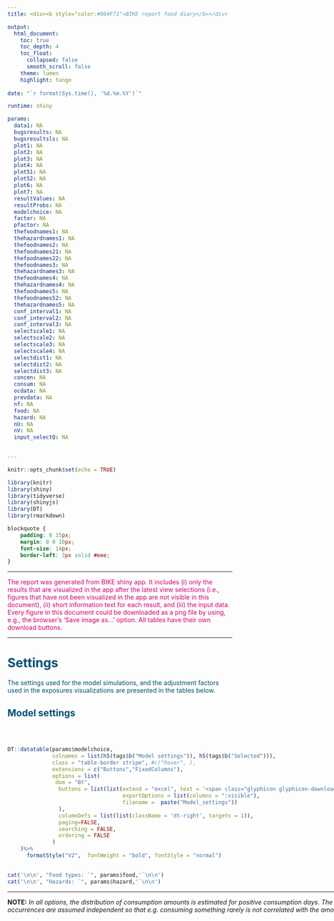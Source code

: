 ---
title: <div><b style="color:#004F71">BIKE report food diary</b></div>

output:
  html_document:
    toc: true
    toc_depth: 4
    toc_float:
      collapsed: false
      smooth_scroll: false
    theme: lumen 
    highlight: tango
    
date: "`r format(Sys.time(), '%d.%m.%Y')`"

runtime: shiny

params: 
  data1: NA
  bugsresults: NA
  bugsresultsls: NA
  plot1: NA 
  plot2: NA
  plot3: NA
  plot4: NA
  plot51: NA
  plot52: NA
  plot6: NA
  plot7: NA
  resultValues: NA
  resultProbs: NA
  modelchoice: NA
  factor: NA
  pfactor: NA
  thefoodnames1: NA
  thehazardnames1: NA
  thefoodnames2: NA
  thefoodnames21: NA
  thefoodnames22: NA
  thefoodnames3: NA
  thehazardnames3: NA
  thefoodnames4: NA
  thehazardnames4: NA
  thefoodnames5: NA
  thefoodnames52: NA
  thehazardnames5: NA
  conf_interval1: NA
  conf_interval2: NA
  conf_interval3: NA
  selectscale1: NA
  selectscale2: NA
  selectscale3: NA
  selectscale4: NA
  selectdist1: NA
  selectdist2: NA
  selectdist3: NA
  concen: NA
  consum: NA
  ocdata: NA
  prevdata: NA 
  nf: NA
  food: NA
  hazard: NA
  nU: NA
  nV: NA
  input_selectQ: NA

  
---

```{r setup, include=FALSE}
knitr::opts_chunk$set(echo = TRUE)

library(knitr)
library(shiny)
library(tidyverse)
library(shinyjs)
library(DT)
library(rmarkdown)

```

```{css style settings, echo = FALSE}
blockquote {
    padding: 0 15px;
    margin: 0 0 10px;
    font-size: 14px;
    border-left: 3px solid #eee;
}
```


------------------------------------------------------------------------

[The report was generated from BIKE shiny app. It includes (i) only the results that are visualized in the app after the latest view selections (i.e., figures that have not been visualized in the app are not visible in this document), (ii) short information text for each result, and (iii) the input data. Every figure in this document could be downloaded as a png file by using, e.g., the browser's 'Save image as...' option. All tables have their own download buttons.]{style="color: #D0006F;font-size: 14px;"}

------------------------------------------------------------------------

# [**Settings**]{style="color: #004F71"}
[The settings used for the model simulations, and the adjustment factors used in the exposures visualizations are presented in the tables below.]{style="color: #004F71;"}

## [Model settings]{style="color: #004F71"}

<br />

::: {.cols style="display: grid; grid-template-columns:  1.4fr 1.6fr; grid-column-gap: 25px;"}
::: col

```{r model-params, echo = F, results='asis'}

DT::datatable(params$modelchoice, 
              colnames = list(h5(tags$b("Model settings")), h5(tags$b("Selected"))),
              class = "table-border stripe", #c("hover", ),
              extensions = c("Buttons","FixedColumns"),
              options = list(
               dom = "Bt",
                buttons = list(list(extend = "excel", text = '<span class="glyphicon glyphicon-download-alt"></span>Excel', title = NULL, 
                                    exportOptions = list(columns = ":visible"),
                                    filename =  paste("Model_settings"))
                ),
                columnDefs = list(list(className = 'dt-right', targets = 1)),
                paging=FALSE,
                searching = FALSE,
                ordering = FALSE
              )
    )%>%
      formatStyle("V2",  fontWeight = "bold", fontStyle = "normal")
     

```


```{r food-hazard, echo = F, results='asis'}

cat('\n\n', "Food types: `", params$food,'`\n\n')
cat('\n\n', "Hazards: `", params$hazard,'`\n\n')

```

------------------------------------------------------------------------
**NOTE:** *In all options, the distribution of consumption amounts is estimated for positive consumption days. The amounts and consumption occurrences are assumed independent so that e.g. consuming something rarely is not correlated with the amount when consumed.*

:::

::: {.col data-latex="{0.4\\textwidth}" style="background-color: #F4F3F2;"}

> <br>
> <b style="color:#D0006F">Consumption model.</b>
> <ul><li><b>Dependent days</b> assumes the reported days are consecutive days so that the occurrence of consumption (yes/no) on any day may depend on the occurrence of consumption (yes/no) on the previous day. The long-term consumption frequency is estimated from a Markov model as its stationary distribution.  This model assumes a common day-to-day transition probability for all consumers (no variability between consumers). Distribution of consumption amounts is estimated from the actual (positive) consumption days, and the amounts are independent variables.</li>
> 
> <li><b>Independent days</b> assumes the occurrence of consumption (yes/no) on any day is independent of the occurrence of consumption (yes/no) on any other day. The consumption frequency is estimated from a binomial model. Distribution of consumption amounts is estimated from the actual (positive) consumption days, and the amounts are independent variables. 
> </li>
> <ul><li><b>Between-user variability in consumption frequencies.</b></li> Independent days consumption model assumes two levels of variability: (1) variability of consumption days (yes/no) per consumer, and (2) variability of (logit) frequencies between consumers. However, some consumption data sets may contain food types that are reported as consumed on all days, for all consumers. In that case, estimation of between consumer variability of the frequencies would not be possible. Even if there were a few occurrences which manifest such variation, they may be too few for reliable estimation. For example, if all respondents (except one) in the data consume a food type on all reporting days (100% frequency), and the one respondent does not consume it at all (0% frequency). Therefore, it is recommended to check the MCMC output for the variance parameter from the corresponding plots and to be aware of the quality of data used. ‘Between-user variability’ should be considered as part of the model only if there is enough data for estimating between consumer variance.
> <li><b>Correlation model of consumption frequencies.</b></li>
> With several food types, correlations may be allowed between consumption (logit) frequencies of different foods, but the correlation parameters are not individual specific (this would require much more reporting days per each individual).
</ul>
</ul>
> <b style="color:#D0006F">Correlation models for consumption amounts.</b>
<ul>
<li>
> <b>Serving sizes.</b>
> With several food types, correlations may be allowed between **daily** (log) consumption amounts of different foods, but the correlation parameters are not individual specific (this would require much more reporting days per each individual).
</li>
<li>
> <b>Mean serving sizes.</b>
> With several food types, correlations may be allowed between **daily mean** (log) consumption amounts of different foods, but the correlation parameters are not individual specific (this would require much more reporting days per each individual).
</li>
</ul>
> <b style="color:#D0006F">Priors for variances.</b>
> <ul><li><b>Tau Gamma</b>, is a conventional choice for the prior of inverse variance.</li>
> <li>The restricted <b>Sigma Uniform</b> prior for standard deviation, is determined from an exaggerated upper bound based on data. (This might be more robust with very small data sample).</li>
</ul>
> <b style="color:#D0006F">Number of MCMC iterations.</b>
> <br>
> The number of MCMC simulations affects the Monte Carlo accuracy of the results. It is recommended that several iterations of different lengths are tried to gauge how Monte Carlo error could still affect the results.

:::
:::

<br />
<hr />

## [Adjustment factors]{style="color: #004F71; bold"}

Changes in the adjustment factors modify the modelled contamination when calculating exposure. The default values are 1. A factor for **concentrations** should be any positive number. A factor for **prevalence** should be between zero (0) and one (1) to ensure that the multiplication produces a mathematically valid prevalence. The factors allow accounting for food processing effects which may either reduce the prevalence, and/or reduce or increase the concentration. Processing effects may be due to cooking, heating, freezing, washing, peeling, storage, etc. 

<br /> 

```{r adj-factors-concen, echo = F, results='asis'}

cat('**Concentration factors**')

DT::datatable(params$factor,
              
              class = "cell-border",
              extensions = "Buttons",
              options = list(
                dom = "Bt",
                buttons = list(list(extend = "excel", text = '<span class="glyphicon glyphicon-download-alt"></span>Excel', title = NULL, 
                                    exportOptions = list(columns = ":visible"),
                                    filename =  paste("Concentration-factors_exposures"))
                ),
                
                paging=FALSE,
                searching = FALSE,
                ordering = FALSE#,
                
              )
    )%>%
      
      formatStyle(0,  fontWeight = "bold", fontStyle = "normal")
```

<br />

```{r adj-factors-prev, echo = F, results='asis'}

cat('**Prevalence factors**')

DT::datatable(params$pfactor,
              
              class = "cell-border",
              extensions = "Buttons",
              options = list(
                dom = "Bt",
                buttons = list(list(extend = "excel", text = '<span class="glyphicon glyphicon-download-alt"></span>Excel', title = NULL, 
                                    exportOptions = list(columns = ":visible"),
                                    filename =  paste("Prevalence-factors_exposures"))
                ),
                paging=FALSE,
                searching = FALSE,
                ordering = FALSE#,
                
              )
    )%>%
      
      formatStyle(0,  fontWeight = "bold", fontStyle = "normal")
```

<br />
<hr />

# [**Results**]{style="color: #004F71"}

## [Figures]{style="color: #004F71"}

### [**Concentrations**]{style="color: #004F71; bold"}

<br />

::: {.cols style="display: grid; grid-template-columns:  2fr 1fr; grid-column-gap: 25px;"}
::: col

```{r concen-plot, echo=FALSE, results='asis', dev = "png", fig.dim = c(12, 8), fig.align = 'left'}





cat('\n\n', "Food-hazard combination: `", params$thehazardnames1, '` in `', params$thefoodnames1, '`\n\n')
cat('\n', "Confidence interval: `", params$conf_interval1, '`\n')
cat('\n',"Scale: `", params$selectscale1, '`\n')
cat('\n',"Distribution: `", params$selectdist1, '`\n')


if (is.null(params$plot1)){cat('**The plot was not generated in the app.**')} else
{params$plot1}


```

<br />

$Figure$ $1.$ Variability distribution for positive hazard concentrations in food. The uncertainty of the true variability distribution is expressed by plotting a range (e.g. pointwise 95%CI) of probable variability distributions ([**straw color**]{style="color: #CEB888;"}). The uncertainty distribution for mean concentration ([**yellow color**]{style="color: #F7CE3C;"}) and median concentration ([**black color**]{style="color:#343841;"}) are plotted in bold lines. In log-scale, the mean and median are equal. For comparison with data, the raw data are represented as cumulative empirical distribution. For data containing censored concentration values, two empirical distributions are plotted, one with lower bound substitution ([**blueberry color**]{style="color: #004F71;"}) and one with upper bound substitution method ([**raspberry color**]{style="color: #D0006F;"}). These represent the best case and worst case interpretations for censored values. Also, data points are plotted as tick marks on the x-axis, showing exact measurements in [**raspberry color**]{style="color: #D0006F;"}, LOQ-values in [**green color**]{style="color: green;"}, and LOD-values in [**blueberry color**]{style="color: #004F71;"}. Note that the distributions in the figures represent truly positive concentrations, excluding zeros.
:::

::: {.col data-latex="{0.4\\textwidth}" style="background-color: #F4F3F2;"}

> <br>
> **Graphical distributions of concentrations** show the variability distribution of positive hazard concentrations in foods. It is obvious that for some hazards (chemical or microbial) also true zero concentrations may be possible. Hence, the full model is a concentration-prevalence model. Because the hazard prevalence is not a fixed assumption, it is always estimated with some uncertainty bounds. The additional data specifications will determine how the data are interpreted and which model is accordingly used. If concentration data represent only truly “positives”, then estimation of prevalence requires separate prevalence data independently of concentration data, and the prevalence is estimated based on the sample size and the number of positives in the sample. In contrast, if concentration data represents “all” concentrations, including possible true zeros, then it leads to a zero-inflated model which estimates prevalence simultaneously with other parameters for concentration distribution. Separate prevalence data are not used or needed then. In both cases, the plot will always show distributions for positive concentrations and the estimated prevalence with 95%CI in a legend.

:::
:::

<hr />

### [**Consumptions**]{style="color: #004F71; bold"}

<br />

::: {.cols style="display: grid; grid-template-columns:  2fr 1fr; grid-column-gap: 25px;"}
::: col
```{r consum-plot, echo = F, results='asis', dev = "png",fig.dim = c(12, 8)}


cat('\n\n', "Food: `", params$thefoodnames2, '`\n\n')
cat('\n', "Confidence interval: `", params$conf_interval2, '`\n')
cat('\n',"Scale: `", params$selectscale2, '`\n')
cat('\n',"Distribution: `", params$selectdist2, '`\n')


if (is.null(params$plot2)){cat('**The plot was not generated in the app.**')} else
{params$plot2}



```

<br />

$Figure$$2a$ Variability distributions for both mean consumptions per bodyweight ('chronic') and single consumptions ('acute'). The uncertainty of the true variability distribution of positive consumptions is expressed by plotting a range (e.g. pointwise 95%CI) of probable variability distributions ([**straw color**]{style="color: #CEB888;"}). The uncertainty distributions for mean ([**yellow color**]{style="color: #F7CE3C;"}) and median ([**black color**]{style="color: #343841;"}) are plotted in bold lines. Observed data for positive consumptions are shown as [**raspberry color**]{style="color: #D0006F;"} ticks and the empirical cumulative distribution in [**raspberry color**]{style="color: #D0006F;"} line. Note that the distributions in the figures represent truly positive consumptions, excluding zeros.
:::

::: {.col data-latex="{0.4\\textwidth}" style="background-color: #F4F3F2;"}

> <br>
> **Graphical distributions for consumptions** of single food types represent the variability distribution of servings (acute) and the variability distribution of mean servings (chronic), concerning actual consumption days. A ‘serving’ here means one day consumption. A mean serving (chronic) denotes a long term average serving for each consumer. Eventually, the consumptions over all days will result from the distribution of positive consumption amounts applied on consumption days, and the frequency of such consumption days. The plot will always show distributions for positive consumptions (acute or chronic) and the estimated consumption frequency with 95%CI in a legend.

:::
:::

<br />

#### [**Serving correlations**]{style="color: #004F71; bold"}
::: {.cols style="display: grid; grid-template-columns:  2fr 1fr; grid-column-gap: 25px;"}
::: col

<br />

```{r correl-plot1, echo = F, results='asis', dev = "png",fig.dim = c(12, 8)}

if (length(params$thefoodnames21)<2 | is.null(params$plot6)){cat('**Requires at least two food types!**')} else {params$plot6}


                                    
```

<br />

$Figure$ $2b$ Pairwise scatter plots of logarithms of actual positive consumptions per bodyweights. Data points ([**blueberry color**]{style="color: #004F71;"}) and model based simulations ([**raspberry color**]{style="color: #D0006F;"}).

<br />

```{r correl-plot2, echo = F, results='asis', dev = "png",fig.dim = c(12, 8)}

if (length(params$thefoodnames22)<2 | is.null(params$plot7)){cat('**Requires at least two food types!**')} else {params$plot7}


```

<br />

$Figure$ $2c$ Pairwise scatter plots of logarithms of mean positive consumptions per bodyweights. Data points ([**blueberry color**]{style="color: #004F71;"}) and model based simulations ([**raspberry color**]{style="color: #D0006F;"}). 
:::

::: {.col data-latex="{0.4\\textwidth}" style="background-color: #F4F3F2;"}

> <br>
> The food consumption model contains **two correlation structures** for consumption amounts for food types: **(i)** all pairwise correlations for the actual consumption amounts in log-scale, and **(ii)** all pairwise correlations for the mean log-amounts. These are not specific correlations per each individual consumer, but generally for the whole group of consumers. These models aim to capture all such pairwise correlations in the consumer population if there are any. The correlation models (if used) are always running for the full set of foods in the data even if only some food types were selected for results. The correlations can be visualised for the actual amounts or for the expected amounts in two figure plots.

:::
:::

<hr />

### [**Exposures**]{style="color: #004F71; bold"}

<br />

::: {.cols style="display: grid; grid-template-columns:  2fr 1fr; grid-column-gap: 25px;"}
::: col
```{r exposures-plot, echo = F, results='asis', dev = "png",fig.dim = c(12, 8)}


cat('\n\n', "Food-hazard combination: `", params$thehazardnames3, '` in `', params$thefoodnames3, '`\n\n')
cat('\n', "Confidence interval: `", params$conf_interval3, '`\n')
cat('\n',"Scale: `", params$selectscale3, '`\n')
cat('\n',"Distribution: `", params$selectdist3, '`\n')


if (is.null(params$plot3)){cat('**The plot was not generated in the app.**')} else
{params$plot3}

```

<br />

$Figure$ $3$ Variability distribution for mean positive exposures per bodyweight (chemical) or acute positive exposures (microbial). The uncertainty of the true variability distribution of positive exposures is expressed by plotting a range (e.g. pointwise 95%CI) of probable variability distributions ([**straw color**]{style="color: #CEB888;"}). The uncertainty distributions for mean ([**yellow color**]{style="color: #F7CE3C;"}) and median ([**black color**]{style="color: #343841;"}) are plotted in bold lines. The (pseudo)empirical cumulative distribution simulated from bootstrapped data are shown using LB substitution ([**blueberry color**]{style="color: #004F71;"}) and UB substitution ([**raspberry color**]{style="color: #D0006F;"}) method. Note that the distributions in the figures represent truly positive exposures, excluding zeros.
:::

::: {.col data-latex="{0.4\\textwidth}" style="background-color: #F4F3F2;"}

> <br>
> For <b>chemical hazards</b>, the distribution of chronic (individual average) exposures is plotted, as population distribution of long-term mean amounts per day per bodyweight, over actually contaminated foods on actual consumption days.
>
> For <b>microbiological hazards</b>, the distribution of acute (individual single day) exposures is plotted, as population distribution of single amounts per day, over actually contaminated foods on actual consumption days. Hence, a single ‘serving’ here means one day consumption. For the microbiological exposures this in fact provides the distribution of expected values (which could be decimal numbers) of doses in the contaminated servings if consumed. The actual dose in a random serving would result as a random bacteria count from Poisson distribution that has such expected dose as the parameter.
>
> **A variability distribution** aims to describe how the positive exposure is distributed in the whole population of actual consumers. Therefore, the graphical image shows the worst case exposure that would result if all servings of the food were contaminated and the food was consumed daily. The legend box describes numerically how often the exposure happens.

:::
:::

<hr />

### [**Quantiles**]{style="color: #004F71; bold"}

<br />

::: {.cols style="display: grid; grid-template-columns:  2fr 1fr; grid-column-gap: 25px;"}
::: col

```{r quantiles-plot, echo = F, results='asis', dev = "png",fig.dim = c(12, 8), fig.cap=""}

cat('\n\n', "Food-hazard combination: `",params$thehazardnames4, '` from `', params$thefoodnames4, '`\n\n')
cat('\n',"Scale: `", params$selectscale4, '`\n')
cat('\n',"Total exposure quantile (Q%): `", params$input_selectQ, '`\n')
cat('\n',"Variability sample size for Q%: `", params$nV, '`\n')
cat('\n',"Uncertainty sample size for Q%: `", params$nU, '`\n')


if (params$input_selectQ == "None" | is.null(params$plot4)){cat('**Total exposure quantile is not selected!**')} else {params$plot4}

```

<br />

$Figure$ $4$ Cumulative distributions for separation of uncertainty and variability for mean exposures per bodyweight (chemical) or acute exposures (microbial). The uncertainty of true variability distribution of positive exposures summed from all selected foods is expressed by plotting a sample of probable variability distributions ([**raspberry color**]{style="color: #D0006F;"}). The uncertainty distribution for the selected variability quantile is shown between vertical bars (and is subject to Monte Carlo error of 2D simulations).

:::

::: {.col data-latex="{0.4\\textwidth}" style="background-color: #F4F3F2;"}

> <br>
> The total exposure will be computed as the summed exposure from the selected foods. Depending on hazard type, the exposure will be either *acute* (microbiological) or *chronic* (chemical). From the distribution of total exposure, a selected quantile point is estimated. The calculations employ 2D simulations (often computationally heavy). BIKE estimates **the quantile for two exposure distributions**: **(a)****^[**Positive exposure days only (worst case)** Positive acute exposure from a hazard-food combination occurs when both the hazard concentration and the food consumption are positive in a single serving day. Positive chronic exposure is likewise defined as the individual mean exposure from such positive exposures only. In other words: positive exposure does not include possible zero concentrations or zero consumption days. To evaluate total positive exposure from several foods, such positive exposures are summed over the selected foods. Note that this corresponds to a worst case scenario where all the selected foods are contaminated and they are all consumed on all days. The variation of such hypothetical total exposures is simulated to obtain a distribution for which the selected quantile point is estimated with 95% uncertainty bounds.]** the worst case exposure that results if all the (selected) foods are always contaminated and consumed daily, and **(b)****^[**Exposures for all days (including zeros)** Perhaps eventually of interest is the total exposure that accounts for both zero and positive daily exposures of the foods to be summed up. These occur according to the frequency of consumption days of each of the foods, and the prevalence of hazard contamination in each of the foods occurring on those consumption days. Typically, the proportion of zero exposure days can be large and some large exposure incidences may occur for some days only. This usually makes plotting of the total exposure distribution graphically infeasible. Therefore, the figure that appears in quantile plots shows a plot representing the variability distribution of total positive exposures only (as explained above). This may serve as a worst case risk assessment tool. However, the quantiles for the overall total exposure distribution, including random zero exposures are nevertheless evaluated and numerically given in the other legend in the same figure. The estimated 95% uncertainty interval of the required quantile may become nearly entirely zeros if the positive exposures are rare occasions leading mostly to zero exposures. For proving a low risk, this would be a good result!]** accounting the prevalence of contamination for each food as well as the actual consumption frequency of each food. The worst case total exposure distribution is shown graphically (and numerically in a legend), while the actual total exposure quantile is given only numerically in a legend.

:::
:::

<br>
<hr />

### [**MCMC samples of parameters**]{style="color: #004F71; bold"}

<br />

::: {.cols style="display: grid; grid-template-columns:  2fr 1fr; grid-column-gap: 25px;"}
::: col

```{r concen-params-plot, echo = F, results='asis', dev = "png", fig.dim = c(12, 8)}

cat('**Concentration parameters**')

cat('\n\n', "Food-hazard combination: `",params$thehazardnames5, '` in `', params$thefoodnames5, '`\n\n')

if (is.null(params$plot51)){cat('**The plot was not generated in the app.**')} else
{params$plot51}
```

<br />

$Figure$ $5a$ Permuted MCMC samples of model parameters $mu$ and $sigma$ of the log-normal ($mu$, $sigma$)-distribution, and prevalence $q$ of the **hazard**. For each parameter, also the approximated marginal probability density is shown.

------------------------------------------------------------------------

```{r consum-params-plot, echo = F, results='asis', dev = "png", fig.dim = c(12, 8) }

cat('**Consumption parameters**')

cat('\n\n', "Food: `",params$thefoodnames52, '`\n\n')

if (is.null(params$plot52)){cat('**The plot was not generated in the app.**')} else
{params$plot52}
```

<br />

$Figure$ $5b$ Permuted MCMC samples of model parameters $mu$ and $sigma$ of the log-normal ($mu$, $sigma$)-distribution, and consumption frequency $p$ of the **food**. For each parameter, also the approximated marginal probability density is shown.

:::

::: {.col data-latex="{0.4\\textwidth}" style="background-color: #F4F3F2;"}

> <br>
> The posterior distribution is computed using **Markov Chain Monte Carlo (MCMC)** sampling. In MCMC, each iteration step depends on the values generated at the previous step. This sampling converges to the correct target distribution which is the posterior distribution of all unknown parameters. In difficulties, the posterior may be nearly flat or with multiple peaks. This, and/or insufficient iterations may then result into poor convergence, and the obtained parameter estimates would not be valid. Poor convergence and poor mixing of the algorithm could be detected as instability in the parameter distributions. The MCMC sample of the parameters, and the marginal posterior distribution are provided for critical inspection. Although a visual inspection is informal and indicative, it can reveal problems in MCMC sampling. The sample should look smoothly scattered without clustering at some values only. The marginal probability density should look smooth without ‘extra bumps’. New or increased MCMC runs should lead to same results. If a possible problem is detected, increase MCMC iterations and/or investigate whether there are simply insufficient data for the parameter to be well estimated. Note also that the full joint distribution is a multidimensional distribution which cannot be pictured and these plots only show marginal one-dimensional distributions for each parameter, like shadows of the multidimensional distribution. The parameter samples can be viewed for both the concentration distributions and consumption distributions. The values at the peaks of those distributions could also be compared with the corresponding parameter estimates directly evaluated from raw (log-)data, e.g., mean and standard deviation, although censored data can make direct comparison less straightforward.

:::
:::

<hr />


## [Tables]{style="color: #004F71"}


### [**Posterior predictive distributions**]{style="color: #004F71"}

Posterior predictive distributions present predictions where all uncertainties and variabilities are integrated into one single probability distribution. This can be a useful summary for assessing what is now probable, given all the data with all its variability and uncertainties. The distribution is obtained by averaging (weighing) the possible variability distributions over the uncertainty distribution of their parameters.


```{r summary-table, echo = F}

datatable(params$resultValues, rownames = FALSE,
          caption = "POSTERIOR PREDICTIVE DISTRIBUTION SUMMARIES",
                    class = 'row-border stripe',
                    extensions = c("Buttons", "RowGroup"),
                    options = list(
                      rowGroup = list(dataSrc = 1), # row grouping feature -> grouped by second column value 
                      
                      dom = "Bfrtip",
                      buttons = list(list(extend = "excel", text = '<span class="glyphicon glyphicon-download-alt"></span> Excel', title = NULL, 
                                          exportOptions = list(columns = ":visible"),
                                          filename =  paste("Posterior_predictive_distribution_summaries"))
                      ),
                      
                      paging=FALSE, scrollY = "480px"
                    )
      )
            
```

<br /> <br />

<hr />

### [**Exposure limit analysis**]{style="color: #004F71"}

Exposure limit analysis presents the part of the population (1 = 100%) with exposure below the limit given in the Occurrence dataset. The estimate is given for all days and for days with only positive consumption of contaminated food. The exposure limit can be set as a health based guidance value, for example tolerable daily intake TDI. Note that the exposure calculated by BIKE is in units per day (per bodyweight or as absolute), and thus a health based guidance value given in units per a longer time period  should be adjusted  to units per day before uploading data.

The columns Q05, Q50, Q95 refer to uncertainty quantiles for the 'Quantity' in first column. The 'Quantity' Q95(exposure) refer to the unknown quantiles of variability distribution. This becomes estimated with the indicated uncertainty quantiles Q05, Q50, Q95.



```{r limits-table, echo = F}

datatable(params$resultProbs, rownames = FALSE,
          caption = "Exposure limit analysis",
                    class = 'row-border stripe',
                    extensions = c("Buttons", "RowGroup"),
                    options = list(
                      rowGroup = list(dataSrc = 0), # row grouping feature -> grouped by second column value 
                      
                      dom = "Bfrtip",
                      buttons = list(list(extend = "excel", text = '<span class="glyphicon glyphicon-download-alt"></span> Excel', title = NULL, 
                                          exportOptions = list(columns = ":visible"),
                                            filename =  paste("Exposure_limit_analysis"))
                      ),
                      
                      paging=FALSE, scrollY = "480px"
                    )
      )
            
```

<br /> <br />

<hr />

# [**Input data**]{style="color:  #004F71"}

<br /> [The following tables contain the input data used for the model simulations. Each table could be downloaded and saved as an Excel file. Note that currently the NAs from the original data are saved as empty cells.]{style="color: #004F71;"} <br />

## [Concentrations data]{style="color: #004F71; bold"}

```{r concentab, echo = F}

datatable(params$concen, 
             
              class = "hover",
          rownames = FALSE,
              extensions = c("Buttons","FixedColumns"),
              options = list(
                dom = "Bt",
                buttons = list(list(extend = "excel", text = '<span class="glyphicon glyphicon-download-alt"></span> Excel', title = NULL, 
                                    exportOptions = list(columns = ":visible"),
                                    filename =  paste("Concentrations_data"))
                ),
                paging=FALSE,
                searching = FALSE,
                ordering = FALSE,
                scrollX = TRUE, scrollY = "400px"
              )
    )

```

## [Consumptions data]{style="color: #004F71; bold"}

```{r consumtab, echo = F}

datatable(params$consum, 
             
              class = "hover",
          rownames = FALSE,
              extensions = c("Buttons","FixedColumns"),
              options = list(
                dom = "Bt",
                buttons = list(list(extend = "excel", text = '<span class="glyphicon glyphicon-download-alt"></span> Excel', title = NULL, 
                                    exportOptions = list(columns = ":visible"),
                                    filename =  paste("Consumptions_data"))
                ),
                paging=FALSE,
                searching = FALSE,
                ordering = FALSE,
                scrollX = TRUE, scrollY = "400px"
              )
    )

```

## [Occurrance data]{style="color: #004F71; bold"}

```{r ocdatatab, echo = F}

datatable(params$ocdata, 
            
              class = "hover",
          rownames = FALSE,
              extensions = c("Buttons","FixedColumns"),
              options = list(
                dom = "Bt",
                buttons = list(list(extend = "excel", text = '<span class="glyphicon glyphicon-download-alt"></span> Excel', title = NULL, 
                                    exportOptions = list(columns = ":visible"),
                                    filename =  paste("Occurrance_data"))
                ),
                paging=FALSE,
                searching = FALSE,
                ordering = FALSE,
                scrollX = TRUE, scrollY = "400px"
              )
    )

```

## [Prevalence data]{style="color: #004F71; bold"}

```{r prevdatatab, echo = F}

datatable(params$prevdata, 
             
              class = "hover",
          rownames = FALSE,
              extensions = c("Buttons","FixedColumns"),
              options = list(
                dom = "Bt",
                buttons = list(list(extend = "excel", text = '<span class="glyphicon glyphicon-download-alt"></span> Excel', title = NULL, 
                                    exportOptions = list(columns = ":visible"),
                                    filename =  paste("Prevalence_data"))
                ),
                paging=FALSE,
                searching = FALSE,
                ordering = FALSE,
                scrollX = TRUE, scrollY = "400px"
              )
    )

```

<br>
